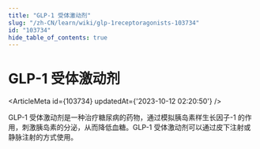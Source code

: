 ```yaml
---
title: "GLP-1 受体激动剂"
slug: "/zh-CN/learn/wiki/glp-1receptoragonists-103734"
id: "103734"
hide_table_of_contents: true
---
```



# GLP-1 受体激动剂

<ArticleMeta id={103734} updatedAt={'2023-10-12 02:20:50'} />
<div className='border-solid border-b border-t-0 my-4 border-[var(--ifm-color-gray-300)]' />

GLP-1 受体激动剂是一种治疗糖尿病的药物，通过模拟胰岛素样生长因子-1 的作用，刺激胰岛素的分泌，从而降低血糖。GLP-1 受体激动剂可以通过皮下注射或静脉注射的方式使用。
